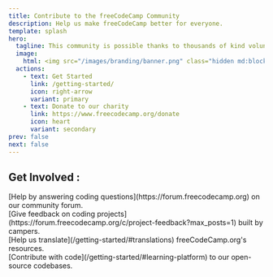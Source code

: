 ```yaml
---
title: Contribute to the freeCodeCamp Community
description: Help us make freeCodeCamp better for everyone.
template: splash
hero:
  tagline: This community is possible thanks to thousands of kind volunteers like you.
  image:
    html: <img src="/images/branding/banner.png" class="hidden md:block w-96 rounded-full overflow-clip" alt="Contribute to freeCodeCamp" />
  actions:
    - text: Get Started
      link: /getting-started/
      icon: right-arrow
      variant: primary
    - text: Donate to our charity
      link: https://www.freecodecamp.org/donate
      icon: heart
      variant: secondary
prev: false
next: false
---
```



## Get Involved :

<CardGrid>
  <div class = "hover:scale-105 hover:shadow-lg transition-all duration-300 "> 
  <Card title='Help Others' icon='pen' class = "cursor-pointer">
    [Help by answering coding questions](https://forum.freecodecamp.org) on our
    community forum.
  </Card>
  </div>
  
  <div class = "hover:scale-105 hover:shadow-lg transition-all duration-300 "> 
  <Card title='Feedback' icon='magnifier' class = "cursor-pointer">
    [Give feedback on coding
    projects](https://forum.freecodecamp.org/c/project-feedback?max_posts=1)
    built by campers.
  </Card>
  </div>

<div class='hover:scale-105 hover:shadow-lg transition-all duration-300'>
  <Card title='Translations' icon='translate' class='cursor-pointer'>
    [Help us translate](/getting-started/#translations) freeCodeCamp.org's
    resources.
  </Card>
</div>

  <div class = "hover:scale-105 hover:shadow-lg transition-all duration-300">
  <Card title='Write Code' icon='seti:json' class = "cursor-pointer">
    [Contribute with code](/getting-started/#learning-platform) to our
    open-source codebases.
  </Card>
  </div>
  
</CardGrid>
